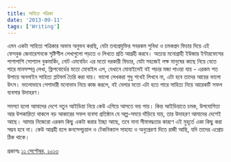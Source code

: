 ```yaml
---
title: সাহিত্য পত্রিকা
date: '2013-09-11'
tags: ['Writing']
---
```


এমন একটা সাহিত্য পত্রিকার অভাব অনুভব করছি, যেটা তথ্যপ্রযুক্তির সবরকম সুবিধা ও চমকপ্রদ ফিচার দিয়ে এই ফেসবুক জেনারেশনকে সৃষ্টিশীল লেখাগুলো পড়তে ও লিখতে প্রতি আগ্রহী করবে। অত্যন্ত মনোগ্রাহী ইউজার ইন্টারফেসের পাশাপাশি সোশ্যাল বুকমার্কিং, নোট এমবেডিং এর মতো দরকারী ফিচার, যেটা সহজেই লক্ষ মানুষের কাছে নিয়ে যেতে পারে মানসম্পন্ন লেখা, ফ্লিপবোর্ডের মতো মোবাইল এপ, যেখানে মোবাইলেই বই পড়ার মজা পাওয়া যায় - এরকম শত উপায়ে অনলাইন সাহিত্য প্লাটফর্ম তৈরি করা যায়। ভালো লেখকরা শুধু শখেই লিখবে না, এটা হবে তাদের আয়ের ভালো উৎস। ভালোভাবে পেশাদারী মনোভাব নিয়ে কাজ করলে, বই মেলার মতো এটা হতে পারে সাহিত্য নিয়ে আরেকটি সফল ব্যবসার উদাহরণ।

সমস্যা হলো আমাদের দেশে নতুন আইডিয়া নিয়ে কেউ এগিয়ে আসতে ভয় পায়। কিন্ত আইডিয়াতে চমক, উপযোগিতা আর উপকারিতা থাকলে বড় আকারের সফল ব্যবসা প্রতিষ্ঠান যে অল্প-সময়ে দাঁড়িয়ে যায়, তার উদাহরণ আমাদের দেশেই আছে। আমার নিজেরো এরকম কিছু একটা করার ইচ্ছা আছে, তবে নানা সীমাবদ্ধতার কারণে এই মুহূর্তে একা কিছু করা সম্ভব হবে না। কেউ আগ্রহী হলে কনসেপচুয়াল ও টেকনিক্যাল সাহায্য ও অনুপ্রেরণা দিতে রাজী আছি, যদি তাদের এপ্রোচ ঠিক থাকে।

প্রকাশঃ [১১ সেপ্টেম্বর, ২০১৩](https://www.facebook.com/ashraful.alam/posts/10151607872415583)